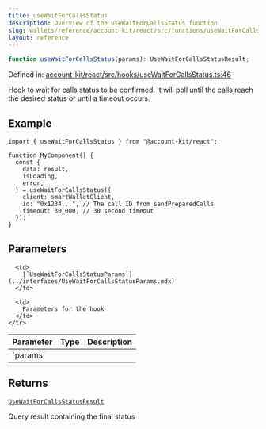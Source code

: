 ```yaml
---
title: useWaitForCallsStatus
description: Overview of the useWaitForCallsStatus function
slug: wallets/reference/account-kit/react/src/functions/useWaitForCallsStatus
layout: reference
---
```


```ts
function useWaitForCallsStatus(params): UseWaitForCallsStatusResult;
```

Defined in: [account-kit/react/src/hooks/useWaitForCallsStatus.ts:46](https://github.com/alchemyplatform/aa-sdk/blob/08da565ff1e1b5bcae4581d79993c4ed9e522c16/account-kit/react/src/hooks/useWaitForCallsStatus.ts#L46)

Hook to wait for calls status to be confirmed.
It will poll until the calls reach the desired status or until a timeout occurs.

## Example

```tsx twoslash
import { useWaitForCallsStatus } from "@account-kit/react";

function MyComponent() {
  const {
    data: result,
    isLoading,
    error,
  } = useWaitForCallsStatus({
    client: smartWalletClient,
    id: "0x1234...", // The call ID from sendPreparedCalls
    timeout: 30_000, // 30 second timeout
  });
}
```

## Parameters

<table>
  <thead>
    <tr>
      <th align="left">Parameter</th>
      <th align="left">Type</th>
      <th align="left">Description</th>
    </tr>
  </thead>

  <tbody>
    <tr>
      <td>
        `params`
      </td>

      <td>
        [`UseWaitForCallsStatusParams`](../interfaces/UseWaitForCallsStatusParams.mdx)
      </td>

      <td>
        Parameters for the hook
      </td>
    </tr>

  </tbody>
</table>

## Returns

[`UseWaitForCallsStatusResult`](../type-aliases/UseWaitForCallsStatusResult.mdx)

Query result containing the final status
